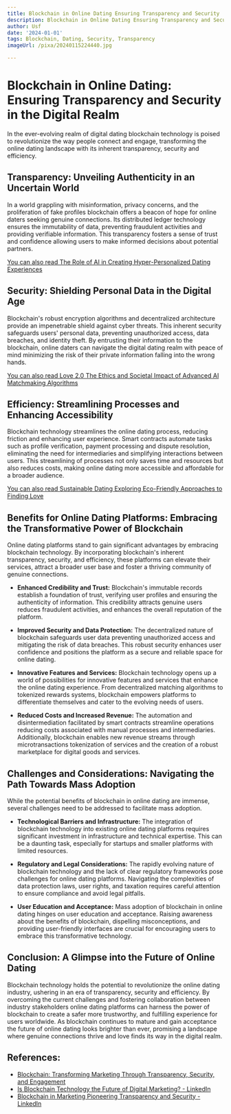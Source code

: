 ```yaml
---
title: Blockchain in Online Dating Ensuring Transparency and Security
description: Blockchain in Online Dating Ensuring Transparency and Security
author: Usf
date: '2024-01-01'
tags: Blockchain, Dating, Security, Transparency
imageUrl: /pixa/20240115224440.jpg

---
```

# Blockchain in Online Dating: Ensuring Transparency and Security in the Digital Realm

In the ever-evolving realm of digital dating blockchain technology  is poised to revolutionize the way people connect and engage, transforming the online dating landscape with its inherent transparency, security and efficiency.

## Transparency: Unveiling Authenticity in an Uncertain World

In a world grappling with misinformation, privacy concerns, and the  proliferation of fake profiles blockchain offers a beacon of hope for online daters seeking genuine connections. Its distributed ledger technology ensures the immutability  of data,  preventing fraudulent  activities and providing  verifiable information. This transparency  fosters a sense of trust and confidence allowing users to  make  informed  decisions about potential partners.

[You can also read The  Role of AI in Creating Hyper-Personalized Dating Experiences](The%20Role%20of%20AI%20in%20Creating%20Hyper-Personalized%20Dating%20Experiences)


## Security: Shielding Personal Data in the Digital Age

Blockchain's robust encryption algorithms and decentralized architecture provide an impenetrable shield against cyber threats.  This inherent security safeguards users' personal data, preventing unauthorized access, data breaches, and identity theft. By entrusting their information to the  blockchain, online daters can navigate the  digital dating realm with peace  of mind minimizing the risk  of their private information falling  into  the wrong  hands.

[You can also read Love 2.0 The Ethics and Societal Impact of Advanced AI Matchmaking Algorithms](Love%202.0%20The%20Ethics%20and%20Societal%20Impact%20of%20Advanced%20AI%20Matchmaking%20Algorithms)


## Efficiency: Streamlining Processes and Enhancing Accessibility

Blockchain  technology streamlines the online dating process, reducing  friction and enhancing user experience. Smart contracts automate tasks  such as profile verification, payment processing and dispute resolution, eliminating the need for intermediaries and simplifying  interactions between users. This streamlining of processes not only saves time and resources but also reduces costs, making online dating more accessible and affordable for a  broader audience.

[You can also read Sustainable Dating Exploring Eco-Friendly Approaches to Finding Love](Sustainable%20Dating%20Exploring%20Eco-Friendly%20Approaches%20to%20Finding%20Love)


## Benefits for Online Dating Platforms: Embracing the Transformative Power of Blockchain

Online  dating platforms  stand to gain significant advantages by embracing blockchain technology. By incorporating blockchain's inherent transparency, security, and efficiency, these platforms can elevate  their services,  attract a broader user base and foster a thriving  community  of genuine connections.

* **Enhanced Credibility and Trust:** Blockchain's immutable records establish a foundation of trust, verifying user profiles and ensuring the authenticity of information. This  credibility attracts genuine  users reduces fraudulent activities, and enhances the overall reputation of the  platform.

* **Improved Security and Data Protection:** The decentralized nature of blockchain safeguards user data preventing unauthorized access and mitigating the  risk of data breaches.  This robust security  enhances user confidence and positions the platform as  a secure and reliable space for online dating.

* **Innovative Features and Services:** Blockchain technology opens  up a  world  of possibilities for innovative features and  services  that enhance the online dating experience. From decentralized matching algorithms to tokenized rewards systems, blockchain empowers platforms to differentiate themselves and cater to the evolving needs of users.

* **Reduced  Costs and Increased Revenue:** The automation and disintermediation  facilitated by smart contracts streamline operations reducing costs associated with manual processes and  intermediaries.  Additionally, blockchain enables new revenue streams through microtransactions tokenization  of services and the creation of a robust marketplace for digital goods and services.

## Challenges and Considerations:  Navigating the Path Towards  Mass Adoption

While the potential benefits of blockchain in online  dating are immense, several challenges need to be addressed to facilitate mass adoption.

* **Technological Barriers and Infrastructure:** The integration  of  blockchain technology into existing online dating platforms requires significant investment in infrastructure and  technical expertise. This can be a daunting task,  especially for startups and smaller platforms  with limited resources.

* **Regulatory and Legal Considerations:** The rapidly evolving nature of blockchain technology  and the lack of clear regulatory frameworks pose challenges for online dating platforms. Navigating the complexities of data protection laws, user rights, and taxation  requires careful attention to ensure compliance and avoid legal pitfalls.

* **User Education and Acceptance:** Mass adoption of blockchain in online dating hinges  on user  education and acceptance. Raising  awareness about the benefits  of blockchain, dispelling misconceptions,  and  providing  user-friendly interfaces are  crucial for  encouraging users to embrace this transformative technology.

## Conclusion: A Glimpse into  the Future  of Online Dating

Blockchain technology holds the potential to  revolutionize the online dating industry, ushering in an era of transparency, security and efficiency. By overcoming the current challenges and fostering collaboration between industry stakeholders  online dating platforms can harness the power of blockchain to create a safer more trustworthy, and fulfilling experience for users  worldwide. As  blockchain continues to mature and gain acceptance  the future of online dating looks brighter than ever, promising a landscape where genuine connections thrive and love finds its way in the  digital realm.

## References:
- [Blockchain: Transforming Marketing Through Transparency, Security, and Engagement](https://blog.adrianalacyconsulting.com/blockchain-transforming-marketing-through-transparency-security-and-engagement/)
- [Is Blockchain Technology the Future of Digital Marketing? - LinkedIn](https://www.linkedin.com/pulse/blockchain-technology-future-digital-marketing-deuglo-ngfjf)
- [Blockchain in Marketing Pioneering Transparency and Security - LinkedIn](https://www.linkedin.com/pulse/blockchain-marketing-pioneering-transparency-security-sharad-koche-fllbf?trk=article-ssr-frontend-pulse_more-articles_related-content-card)
